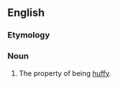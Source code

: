 ==English==

===Etymology===
{{suffix|en|huffy|ness}}

===Noun===
{{en-noun|-}}

# The property of being [[huffy]].